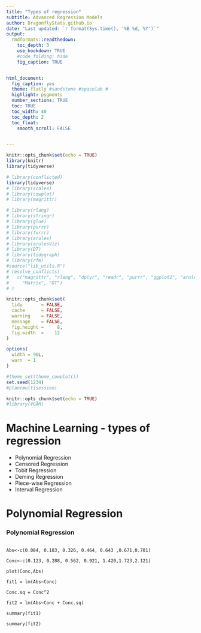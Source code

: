 ```yaml
---
title: "Types of regression"
subtitle: Advanced Regression Models
author: DragonflyStats.github.io
date: "Last updated: `r format(Sys.time(), '%B %d, %Y')`"
output:
  rmdformats::readthedown:
    toc_depth: 3
    use_bookdown: TRUE
    #code_folding: hide
    fig_caption: TRUE


html_document:
  fig_caption: yes
  theme: flatly #sandstone #spacelab #
  highlight: pygments
  number_sections: TRUE
  toc: TRUE
  toc_width: 40
  toc_depth: 2
  toc_float:
    smooth_scroll: FALSE


---
```

  
```r
knitr::opts_chunk$set(echo = TRUE)
library(knitr)
library(tidyverse)
```
  
```r
# library(conflicted)
library(tidyverse)
# library(scales)
# library(cowplot)
# library(magrittr)

# library(rlang)
# library(stringr)
# library(glue)
# library(purrr)
# library(furrr)
# library(arules)
# library(arulesViz)
# library(DT)
# library(tidygraph)
# library(rfm)
#source("lib_utils.R")
# resolve_conflicts(
#   c("magrittr", "rlang", "dplyr", "readr", "purrr", "ggplot2", "arules",
#     "Matrix", "DT")
# )

knitr::opts_chunk$set(
  tidy       = FALSE,
  cache      = FALSE,
  warning    = FALSE,
  message    = FALSE,
  fig.height =     8,
  fig.width  =    12
)

options(
  width = 90L,
  warn  = 1
)

#theme_set(theme_cowplot())
set.seed(1234)
#plan(multisession)
```



```r
knitr::opts_chunk$set(echo = TRUE)
#library(VGAM)
```


Machine Learning - types of regression
========================================================

* Polynomial Regression
* Censored Regression
* Tobit Regression
* Deming Regression
* Piece-wise Regression
* Interval Regression

Polynomial Regression
==================================================

### Polynomial Regression


<pre><code>
Abs<-c(0.084, 0.183, 0.326, 0.464, 0.643 ,0.671,0.701)

Conc<-c(0.123, 0.288, 0.562, 0.921, 1.420,1.723,2.121)

plot(Conc,Abs)

fit1 = lm(Abs~Conc)

Conc.sq = Conc^2

fit2 = lm(Abs~Conc + Conc.sq)

summary(fit1)

summary(fit2)
</code></pre>